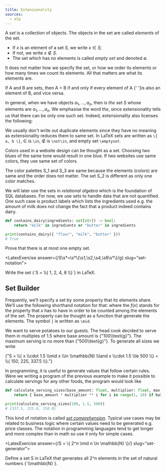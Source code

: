```yaml
---
title: Extensionality
sources:
  - olp
---
```



<Quoted>

  A _set_ is a collection of objects.
  The objects in the set are called _elements_ of the set.

  - If $x$ is an element of a set $S$, we write $x \in S$;
  - If not, we write $x \notin S$.
  - The set which has no elements is called _empty set_ and denoted $\emptyset$.


  It does not matter how we specify the set, or how we order its elements or how many times we count its elements.
  All that matters are what its elements are.

  <Definition name="Extensionality">
    If <tex>A</tex> and <tex>B</tex> are sets, then <tex>A = B</tex> if and only if every element of <tex>A</tex>
    {' '}is also an element of <tex>B</tex>, and vice versa.
  </Definition>

  In general, when we have objects $a_1, \ldots, a_n$, then <tex value="\{a_1, \ldots, a_n\}"/> is _the_ set $S$ whose elements are
  $a_1, \ldots, a_n$.
  We emphasise the word _the_, since extensionality tells us that there can be only one such set.
  Indeed, extensionality also licenses the following:

  <tex block={true} value="S = \{ a, a, b \} = \{ a, b \} = \{ b, a \}."/>

</Quoted>

We usually don't write out duplicate elements since they have no meaning as extensionality reduces them to same set.
In LaTeX sets are written as `\{ a, b \}`, $\in$ is `\in`, $\not\in$ is `\not\in`, and empty set `\emptyset`.

<Example name="Color palette">
  <p>
    Colors used in a website design can be thought as a set.
    Choosing two blues of the same tone would result in one blue.
    If two websites use same colors, they use same set of colors.
  </p>
  <ColorPaletteExample />
  <p>
    The color palettes <tex>S_1</tex> and <tex>S_3</tex> are same because the elements (colors) are same and the order does not matter.
    The set <tex>S_2</tex> is different as only one color matches.
  </p>
</Example>

We will later use the sets in _relational algebra_ which is the foundation of SQL databases.
For now, we use sets to handle data that are not quantified.
One such case is product labels which lists the ingredients used e.g. the amount of milk does not change the fact that a product indeed contains dairy.

```python
def contains_dairy(ingredients: set[str]) -> bool:
    return "milk" in ingredients or "butter" in ingredients

print(contains_dairy({ "flour", "milk", "butter" }))
# True
```

<Quoted>
  <Problem>
    Prove that there is at most one empty set.
  </Problem>
</Quoted>

<LatexExercise answer={/S\s*=\s*\\{\s*1,\s*2,\s*4,\s*8\s*\\}/g} slug="set-notation">
  <p>
    Write the set <tex>{`S = \\{ 1, 2, 4, 8 \\}`}</tex> in
    LaTeX.
  </p>
</LatexExercise>

## Set Builder

<Quoted>

  Frequently, we’ll specify a set by some property that its elements share.
  We’ll use the following shorthand notation for that: <tex value="\{ x \mid f(x) \}," block={true} /> where the
  $f(x)$ stands for the property that $x$ has to have in order to be counted among
  the elements of the set. The property can be thought as a function that generate the elements.
  The symbol $\mid$ is written as `\mid`.

</Quoted>

<Example name="Generating serving sizes">
  <p>
    We want to serve potatoes to our guests.
    The head cook decided to serve them in multiples of <tex>1.5</tex> where base amount is <tex>{"100\\text{g}"}</tex>.
    The maximum serving is no more than <tex>{"500\\text{g}"}</tex>. To generate all sizes we write
  </p>
  <tex block={true}>{"S = \\{ x \\cdot 1.5 \\mid x \\in \\mathbb{N} \\land x \\cdot 1.5 \\le 500 \\} = \\{ 150, 225, 337.5 \\}."}</tex>
</Example>

In programming, it is useful to generate values that follow certain rules. Were we writing a program of the previous example
to make it possible to calculate servings for any other foods, the program would look like

```python
def calculate_serving_sizes(base_amount: float, multiplier: float, max_amount: float) -> set[float]:
    return { base_amount * multiplier ** i for i in range(1, 10) if base_amount * multiplier ** i <= max_amount}

print(calculate_serving_sizes(100, 1.5, 500))
# {337.5, 225.0, 150.0}
```

This kind of notation is called [_set comprehension_](https://en.wikipedia.org/wiki/Set-builder_notation).
Typical use cases may be related to business logic where certain values need to be generated e.g. price classes.
The notation in programming languages tend to get longer and more complex than in math so use it only for simple cases.

<LatexExercise answer={/S = \\{ 2\^n \\mid n \\in \\mathbb{N} \\}/} slug="set-generator">
  <p>Define a set <tex>S</tex> in LaTeX that generates all <tex>2^n</tex> elements in the set of natural numbers <tex>{`\\mathbb{N}`}</tex>.</p>
</LatexExercise>